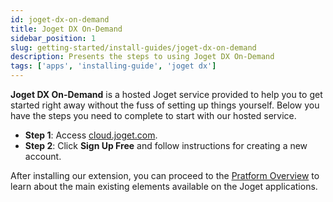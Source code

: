 ```yaml
---
id: joget-dx-on-demand
title: Joget DX On-Demand
sidebar_position: 1
slug: getting-started/install-guides/joget-dx-on-demand
description: Presents the steps to using Joget DX On-Demand
tags: ['apps', 'installing-guide', 'joget dx']
---
```



**Joget DX On-Demand** is a hosted Joget service provided to help you to get started right away without the fuss of setting up things yourself. Below you have the steps you need to complete to start with our hosted service.

- **Step 1**: Access [cloud.joget.com](https://cloud.joget.com/jw/web/userview/cloud/u1/_/overview).
- **Step 2**: Click **Sign Up Free** and follow instructions for creating a new account.

<Images
  imgURL="img/getting-started/install-guides/signupfree.png"
  alt="Form section creation example"
/>

After installing our extension, you can proceed to the [Pratform Overview](/docs/getting-started/platform-overview) to learn about the main existing elements available on the Joget applications.
